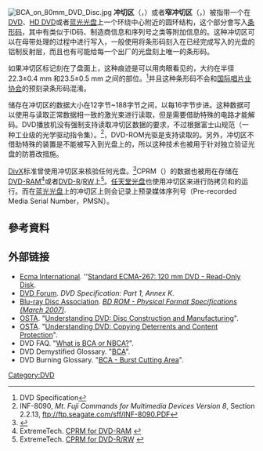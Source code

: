 [[Image:BCA_on_80mm_DVD_Disc.jpg|thumb]]
'''冲切区'''（{{lang-en|'''Burst cutting area'''}}，{{lang|en|'''BCA'''}}）或者'''窄冲切区'''（{{lang-en|'''Narrow Burst cutting area'''}}，{{lang|en|'''NBCA'''}}）被指带一个在[[DVD|DVD]]、[[HD_DVD|HD DVD]]或者[[蓝光光盘|蓝光光盘]]上一个环绕中心附近的圆环结构，这个部分會写入[[条形码|条形码]]，其中有类似于ID码、制造商信息和序列号之类等附加信息的。这种冲切区可以在母带处理的过程中进行写入，一般使用{{le|YAG激光|Nd:YAG laser}}将条形码刻入在已经完成写入的光盘的铝制反射层，而且也有可能给每一个出厂的光盘刻上唯一的条形码。

如果冲切区标记刻在了盘面上，这种痕迹是可以用肉眼看见的，大约在半径22.3±0.4 mm 和23.5±0.5 mm 之间的部位。<ref>DVD Specification</ref>并且这种条形码不会和[[国际唱片业协会|国际唱片业协会]]的预刻录条形码混淆。

储存在冲切区的数据大小在12字节~188字节之间，以每16字节步进。这种数据可以使用与读取正常数据相一致的激光束进行读取，但是需要借助特殊的电路才能解码。DVD播放机没有强制支持读取冲切区数据的要求，不过根据富士山规范（一种工业级的光学驱动指令集）。<ref>INF-8090, ''Mt. Fuji Commands for Multimedia Devices Version 8'', Section 2.2.13, ftp://ftp.seagate.com/sff/INF-8090.PDF</ref>，DVD-ROM光驱是支持读取的。另外，冲切区不借助特殊的装置是不能被写入到光盘上的，所以这种技术也被用于针对独立验证光盘的防篡改措施。

[[DivX|DivX]]标准曾使用冲切区来核验任何光盘。<ref>{{Cite web |url=http://www.pctechguide.com/34DVD_DIVX.htm |title=存档副本 |accessdate=2015-10-20 |archive-date=2009-06-09 |archive-url=https://web.archive.org/web/20090609150305/http://www.pctechguide.com/34DVD_DIVX.htm |dead-url=no }}</ref>CPRM（{{le|多媒体资料内容保护|Content Protection for Recordable Media}}）的数据也被用在存储在[[DVD-RAM|DVD-RAM]]<ref>ExtremeTech. [http://www.extremetech.com/article2/0,2845,1231659,00.asp CPRM for DVD-RAM] {{Wayback|url=http://www.extremetech.com/article2/0,2845,1231659,00.asp |date=20110607232135 }}</ref>或者[[DVD-R|DVD-R]]/[[DVD-RW|RW]]上<ref>ExtremeTech. [http://www.extremetech.com/article2/0,2845,1231660,00.asp CPRM for DVD-R/RW] {{Wayback|url=http://www.extremetech.com/article2/0,2845,1231660,00.asp |date=20110607232204 }}</ref>。[[任天堂光盘|任天堂光盘]]也使用冲切区来进行防拷贝和{{link-en|自制软件游戏|Homebrew (video games)}}的运行。而在[[蓝光光盘|蓝光光盘]]上的冲切区上则会记录上预录媒体序列号（Pre-recorded Media Serial Number，PMSN）。

== 參考資料 ==
{{reflist}}

== 外部链接 ==
* [[Ecma_International|Ecma International]]. ''[http://www.ecma-international.org/publications/standards/Ecma-267.htm Standard ECMA-267: 120 mm DVD - Read-Only Disk]{{Wayback|url=http://www.ecma-international.org/publications/standards/Ecma-267.htm |date=20130522113434 }}.
* [[DVD_Forum|DVD Forum]]. ''DVD Specification: Part 1, Annex K''.
* [[Blu-ray_Disc_Association|Blu-ray Disc Association]]. ''[http://www.blu-raydisc.com/Assets/Downloadablefile/BD-ROMwhitepaper20070308-15270.pdf BD ROM - Physical Format Specifications (March 2007)]{{Wayback|url=http://www.blu-raydisc.com/Assets/Downloadablefile/BD-ROMwhitepaper20070308-15270.pdf |date=20110928104732 }}''.
* [[Optical_Storage_Technology_Association|OSTA]]. "[http://www.osta.org/technology/dvdqa/dvdqa13.htm Understanding DVD: Disc Construction and Manufacturing]{{Wayback|url=http://www.osta.org/technology/dvdqa/dvdqa13.htm |date=20150702164115 }}".
* [[Optical_Storage_Technology_Association|OSTA]]. "[http://www.osta.org/technology/dvdqa/dvdqa7.htm Understanding DVD: Copying Deterrents and Content Protection]{{Wayback|url=http://www.osta.org/technology/dvdqa/dvdqa7.htm |date=20151109213147 }}".
* DVD FAQ. "[https://web.archive.org/web/20090822172353/http://www.dvddemystified.com/dvdfaq.html#3.11#3.11 What is BCA or NBCA?]".
* DVD Demystified Glossary. "[https://web.archive.org/web/20150921063230/http://dvddemystified.com/glossary.html BCA]".
* DVD Burning Glossary. "[https://web.archive.org/web/20090207001516/http://www.dvdburning.biz/terms/bca-burst-cutting-area.htm BCA - Burst Cutting Area]".
[[Category:DVD|Category:DVD]]